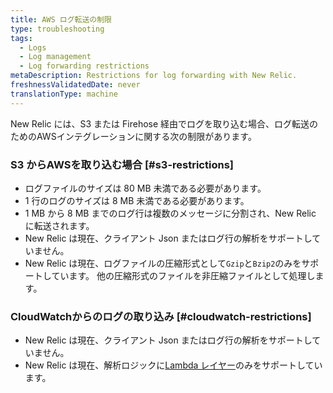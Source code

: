 ```yaml
---
title: AWS ログ転送の制限
type: troubleshooting
tags:
  - Logs
  - Log management
  - Log forwarding restrictions
metaDescription: Restrictions for log forwarding with New Relic.
freshnessValidatedDate: never
translationType: machine
---
```


New Relic には、S3 または Firehose 経由でログを取り込む場合、ログ転送のためのAWSインテグレーションに関する次の制限があります。

### S3 からAWSを取り込む場合 [#s3-restrictions]

* ログファイルのサイズは 80 MB 未満である必要があります。
* 1 行のログのサイズは 8 MB 未満である必要があります。
* 1 MB から 8 MB までのログ行は複数のメッセージに分割され、New Relic に転送されます。
* New Relic は現在、クライアント Json またはログ行の解析をサポートしていません。
* New Relic は現在、ログファイルの圧縮形式として`Gzip`と`Bzip2`のみをサポートしています。 他の圧縮形式のファイルを非圧縮ファイルとして処理します。

### CloudWatchからのログの取り込み [#cloudwatch-restrictions]

* New Relic は現在、クライアント Json またはログ行の解析をサポートしていません。
* New Relic は現在、解析ロジックに[Lambda レイヤー](https://github.com/newrelic/newrelic-lambda-layers)のみをサポートしています。